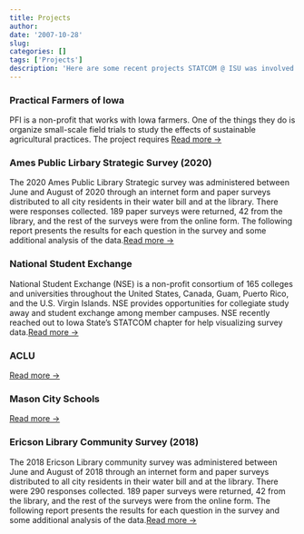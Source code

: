 ```yaml
---
title: Projects
author: 
date: '2007-10-28'
slug: 
categories: []
tags: ['Projects']
description: 'Here are some recent projects STATCOM @ ISU was involved.'
---
```


### Practical Farmers of Iowa
PFI is a non-profit that works with Iowa farmers. One of the things they do is organize small-scale field trials to study the effects of sustainable agricultural practices. The project requires [Read more →](/2020/10/practical-farmers-of-iowa/)

### Ames Public Lirbary Strategic Survey (2020)
The 2020 Ames Public Library Strategic survey was administered between June and August of 2020 through an internet form and paper surveys distributed to all city residents in their water bill and at the library. There were responses collected. 189 paper surveys were returned, 42 from the library, and the rest of the surveys were from the online form. The following report presents the results for each question in the survey and some additional analysis of the data.[Read more →](/2020/05/ames-public-lirbary-strategic-survey-2020/)


### National Student Exchange
National Student Exchange (NSE) is a non-profit consortium of 165 colleges and universities throughout the United States, Canada, Guam, Puerto Rico, and the U.S. Virgin Islands. NSE provides opportunities for collegiate study away and student exchange among member campuses. NSE recently reached out to Iowa State’s STATCOM chapter for help visualizing survey data.[Read more →](/2020/02/national-student-exchange-survey-visualization)

### ACLU
[Read more →]()

### Mason City Schools
[Read more →]()

### Ericson Library Community Survey (2018)
The 2018 Ericson Library community survey was administered between June and August of 2018 through an internet form and paper surveys distributed to all city residents in their water bill and at the library. There were 290 responses collected. 189 paper surveys were returned, 42 from the library, and the rest of the surveys were from the online form. The following report presents the results for each question in the survey and some additional analysis of the data.[Read more →](/2018/11/ericson-library-community-survey/)
